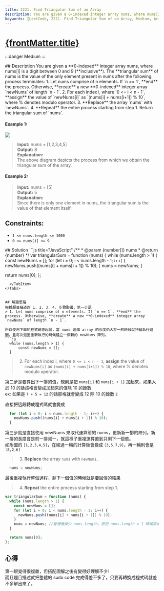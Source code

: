 ```yaml
---
title: 2221. Find Triangular Sum of an Array
description: You are given a 0-indexed integer array nums, where nums[i] is a digit between 0 and 9 (inclusive).
keywords: [LeetCode, 2221. Find Triangular Sum of an Array, Medium, Array, Math, Simulation, Combinatorics]
---
```


# [{frontMatter.title}](https://leetcode.com/problems/find-triangular-sum-of-an-array/)

:::danger Medium
:::


<Tabs>
  <TabItem value="description" label="題目描述" default>
    ## Description
You are given a **0-indexed** integer array nums, where nums[i] is a digit between 0 and 9 (**inclusive**).  
The **triangular sum** of nums is the value of the only element present in nums after the following process terminates:  
 1. Let nums comprise of n elements. If `n == 1`, **end** the process. Otherwise, **create** a new **0-indexed** integer array `newNums` of length `n - 1`.  
 2. For each index i, where `0 <= i < n - 1`, **assign** the value of `newNums[i]` as `(nums[i] + nums[i+1]) % 10`, where % denotes modulo operator.  
 3. **Replace** the array `nums` with `newNums`.
 4. **Repeat** the entire process starting from step 1.
Return the triangular sum of `nums`.

#### Example 1:
![](https://assets.leetcode.com/uploads/2022/02/22/ex1drawio.png)
> **Input:** nums = [1,2,3,4,5]  
**Output:** 8  
**Explanation:**  
The above diagram depicts the process from which we obtain the triangular sum of the array.

#### Example 2:
> **Input:** nums = [5]  
**Output:** 5  
**Explanation:**  
Since there is only one element in nums, the triangular sum is the value of that element itself.

## Constraints:

 - `1 <= nums.length <= 1000`
 - `0 <= nums[i] <= 9`

  </TabItem>
  <TabItem value="solution" label="解答">
   ## Solution
```js title="JavaScript"
/**
 * @param {number[]} nums
 * @return {number}
 */
var triangularSum = function (nums) {
  while (nums.length > 1) {
    const newNums = [];
    for (let i = 0; i < nums.length - 1; i++) {
      newNums.push((nums[i] + nums[i + 1]) % 10);
    }
    nums = newNums;
  }

  return nums[0];
};
```
  </TabItem>
</Tabs>


## 解題思路
根據題目描述的 1. 2. 3. 4. 步驟那邊，第一步是
> 1. Let nums comprise of n elements. If `n == 1`, **end** the process. Otherwise, **create** a new **0-indexed** integer array `newNums` of length `n - 1`.

所以使用下面的程式碼來起頭，當 nums 這個 array 的長度仍大於一的時候就持續執行迴圈，且每次迴圈重新執行的時候建立一個新的 newNums 陣列。  
```js
  while (nums.length > 1) {
      const newNums = [];
  }
``` 

> 2. For each index i, where `0 <= i < n - 1`, **assign** the value of `newNums[i]` as `(nums[i] + nums[i+1]) % 10`, where % denotes modulo operator.  

第二步是要算出下一排的值，規則是把 `nums[i]` 和 `nums[i + 1]` 加起來，如果大於 10 的話該格會變成加起來的值除 10 的餘數  
ex: 如果是 `7 + 5 = 12` 的話那格就會變成 12 除 10 的餘數 `2`

直接把這段轉成程式碼就會變成
```js
  for (let i = 0; i < nums.length - 1; i++) {
    newNums.push((nums[i] + nums[i + 1]) % 10);
  }
```

第三步就是直接使用 newNums 來取代運算前的 nums，更新新一排的陣列，新一排的長度會是前一排減一，就這樣子重複運算直到只剩下一個值。  
如附圖的 `[1,2,3,4,5]`，在經過一輪的計算後會變成 `[3,5,7,9]`，再一輪則會是 `[8,2,6]`
> 3. **Replace** the array `nums` with `newNums`.
```js
  nums = newNums;
```

最後重複執行整個過程，剩下一個值的時候就是要回傳的結果
>  4. **Repeat** the entire process starting from step 1.
```js
var triangularSum = function (nums) {
  while (nums.length > 1) {
    const newNums = [];
    for (let i = 0; i < nums.length - 1; i++) {
      newNums.push((nums[i] + nums[i + 1]) % 10);
    }
    nums = newNums; //會慢慢減少 nums.length，直到 nums.length = 1 時候跳出迴圈
  }

  return nums[0];
};
```
## 心得

第一眼覺得很複雜，但搭配圖解之後有變得好理解不少!  
而且題目描述就把整體的 sudo code 完成得差不多了，只要再轉換成程式碼就差不多解出來了。


